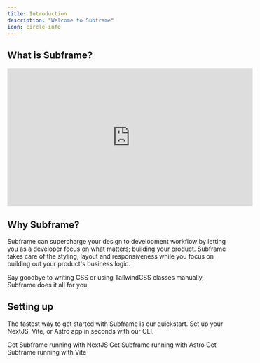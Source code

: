 ```yaml
---
title: Introduction
description: "Welcome to Subframe"
icon: circle-info
---
```


## What is Subframe?

<Frame caption="Let our CEO Irvin explain Subframe in two minutes">
  <iframe width="560" height="315" style={{width: "100%", height: "auto", aspectRatio: "16 / 9"}} src="https://www.youtube-nocookie.com/embed/1b3r1aM7p0s?si=ElbjTfJUo5v2sfim" title="YouTube video player" frameborder="0" allow="accelerometer; autoplay; clipboard-write; encrypted-media; gyroscope; picture-in-picture; web-share" referrerpolicy="strict-origin-when-cross-origin" allowfullscreen></iframe>
</Frame>

## Why Subframe?

Subframe can supercharge your design to development workflow by letting you as a developer focus on what matters; building your product. Subframe takes care of the styling, layout and responsiveness while you focus on building out your product's business logic. 

Say goodbye to writing CSS or using TailwindCSS classes manually, Subframe does it all for you.

## Setting up

The fastest way to get started with Subframe is our quickstart. Set up your NextJS, Vite, or Astro app in seconds with our CLI.

<CardGroup cols={3}>
  <Card
    title="Quickstart with NextJS"
    icon="rocket"
    href="https://mintlify.com/docs/quickstart"
  >
    Get Subframe running with NextJS
  </Card>
  <Card
    title="Quickstart with Astro"
    icon="rocket"
    href="https://mintlify.com/docs/quickstart"
  >
    Get Subframe running with Astro
  </Card>
  <Card
    title="Quickstart with Vite"
    icon="rocket"
    href="https://mintlify.com/docs/quickstart"
  >
    Get Subframe running with Vite
  </Card>
</CardGroup>